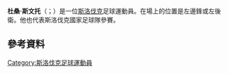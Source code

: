 {{noteTA
|G1=Football
|G2=uefa
|1=zh-hans:什文托;zh-hk:施雲圖;zh-tw:斯文托;
}}

'''杜桑·斯文托'''（{{lang-sk|Dušan Švento}}；{{bd|1985年|8月1日}}）是一位[[斯洛伐克|斯洛伐克]]足球運動員。在場上的位置是左邊鋒或左後衛。他也代表斯洛伐克國家足球隊參賽。

==參考資料==
{{Reflist}}
{{2016年歐洲國家盃斯洛伐克參賽名單}}

{{DEFAULTSORT: Švento, Dušan}}
[[Category:斯洛伐克足球運動員|Category:斯洛伐克足球運動員]]